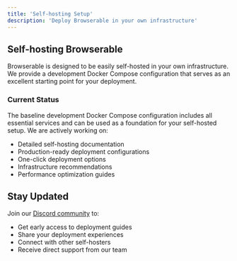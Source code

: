 ```yaml
---
title: 'Self-hosting Setup'
description: 'Deploy Browserable in your own infrastructure'
---
```


## Self-hosting Browserable

Browserable is designed to be easily self-hosted in your own infrastructure. We provide a development Docker Compose configuration that serves as an excellent starting point for your deployment.

### Current Status

The baseline development Docker Compose configuration includes all essential services and can be used as a foundation for your self-hosted setup. We are actively working on:

- Detailed self-hosting documentation
- Production-ready deployment configurations
- One-click deployment options
- Infrastructure recommendations
- Performance optimization guides

## Stay Updated

Join our [Discord community](https://discord.gg/b6s9fXNjeQ) to:
- Get early access to deployment guides
- Share your deployment experiences
- Connect with other self-hosters
- Receive direct support from our team 